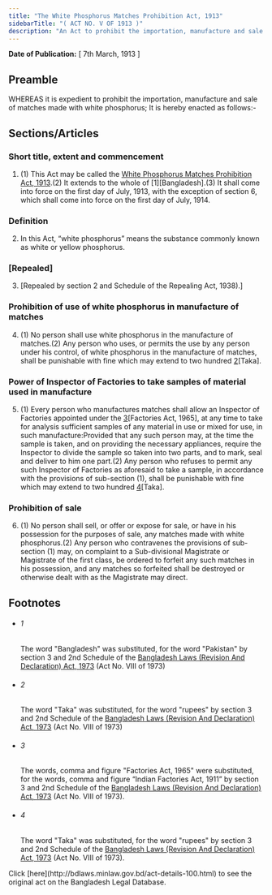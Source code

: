 ```yaml
---
title: "The White Phosphorus Matches Prohibition Act, 1913"
sidebarTitle: "( ACT NO. V OF 1913 )"
description: "An Act to prohibit the importation, manufacture and sale of matches made with white phosphorus."
---
```


**Date of Publication:** [ 7th March, 1913 ]

## Preamble

WHEREAS it is expedient to prohibit the importation, manufacture and sale of matches made with white phosphorus; It is hereby enacted as follows:-

## Sections/Articles

### Short title, extent and commencement

1. (1) This Act may be called the [White Phosphorus Matches Prohibition Act, 1913](/act-100.html "White Phosphorus Matches Prohibition Act, 1913").(2) It extends to the whole of [1][Bangladesh].(3) It shall come into force on the first day of July, 1913, with the exception of section 6, which shall come into force on the first day of July, 1914.

### Definition

2. In this Act, “white phosphorus” means the substance commonly known as white or yellow phosphorus.

### [Repealed]

3. [Repealed by section 2 and Schedule of the Repealing Act, 1938).]

### Prohibition of use of white phosphorus in manufacture of matches

4. (1) No person shall use white phosphorus in the manufacture of matches.(2) Any person who uses, or permits the use by any person under his control, of white phosphorus in the manufacture of matches, shall be punishable with fine which may extend to two hundred [2](1)[Taka].

### Power of Inspector of Factories to take samples of material used in manufacture

5. (1) Every person who manufactures matches shall allow an Inspector of Factories appointed under the [3](1)[Factories Act, 1965], at any time to take for analysis sufficient samples of any material in use or mixed for use, in such manufacture:Provided that any such person may, at the time the sample is taken, and on providing the necessary appliances, require the Inspector to divide the sample so taken into two parts, and to mark, seal and deliver to him one part.(2) Any person who refuses to permit any such Inspector of Factories as aforesaid to take a sample, in accordance with the provisions of sub-section (1), shall be punishable with fine which may extend to two hundred [4](2)[Taka].

### Prohibition of sale

6. (1) No person shall sell, or offer or expose for sale, or have in his possession for the purposes of sale, any matches made with white phosphorus.(2) Any person who contravenes the provisions of sub-section (1) may, on complaint to a Sub-divisional Magistrate or Magistrate of the first class, be ordered to forfeit any such matches in his possession, and any matches so forfeited shall be destroyed or otherwise dealt with as the Magistrate may direct.

## Footnotes

- ###### 1

  The word "Bangladesh" was substituted, for the word "Pakistan" by section 3 and 2nd Schedule of the [Bangladesh Laws (Revision And Declaration) Act, 1973](/act-430.html "Bangladesh Laws (Revision And Declaration) Act, 1973") (Act No. VIII of 1973)

- ###### 2

  The word "Taka" was substituted, for the word "rupees" by section 3 and 2nd Schedule of the [Bangladesh Laws (Revision And Declaration) Act, 1973](/act-430.html "Bangladesh Laws (Revision And Declaration) Act, 1973") (Act No. VIII of 1973)

- ###### 3

  The words, comma and figure "Factories Act, 1965" were substituted, for the words, comma and figure “Indian Factories Act, 1911” by section 3 and 2nd Schedule of the [Bangladesh Laws (Revision And Declaration) Act, 1973](/act-430.html "Bangladesh Laws (Revision And Declaration) Act, 1973") (Act No. VIII of 1973).

- ###### 4

  The word "Taka" was substituted, for the word "rupees" by section 3 and 2nd Schedule of the [Bangladesh Laws (Revision And Declaration) Act, 1973](/act-430.html "Bangladesh Laws (Revision And Declaration) Act, 1973") (Act No. VIII of 1973).

<Note>
  Click [here](http://bdlaws.minlaw.gov.bd/act-details-100.html) to see the original act on the Bangladesh Legal Database.
</Note>
